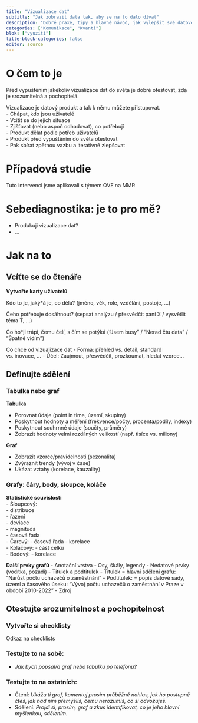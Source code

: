 ```yaml
---
title: "Vizualizace dat"
subtitle: "Jak zobrazit data tak, aby se na to dalo dívat"
description: "Dobré praxe, tipy a hlavně návod, jak vylepšit své datové vizualizace"
categories: ["Komunikace", "Kvanti"]
blok: ["vyuziti"]
title-block-categories: false
editor: source
---
```


# O čem to je

Před vypuštěním jakékoliv vizualizace dat do světa je dobré otestovat, zda je srozumitelná a pochopitelá.

Vizualizace je datový produkt a tak k němu můžete přistupovat.      
- Chápat, kdo jsou uživatelé  
- Vcítit se do jejich situace  
- Zjišťovat (nebo aspoň odhadovat), co potřebují  
- Produkt dělat podle potřeb uživatelů  
- Produkt před vypuštěním do světa otestovat  
- Pak sbírat zpětnou vazbu a iterativně zlepšovat  

# Případová studie

Tuto intervenci jsme aplikovali s týmem OVE na MMR

# Sebediagnostika: je to pro mě?

- Produkuji vizualizace dat?
- ...

# Jak na to

## Vcíťte se do čtenáře 

**Vytvořte karty uživatelů**

Kdo to je, jaký*á je, co dělá? (jméno, věk, role, vzdělání, postoje, …)

Čeho potřebuje dosáhnout? (sepsat analýzu / přesvědčit paní X / vysvětlit téma T, …)

Co ho*ji trápí, čemu čelí, s čím se potýká (“Jsem busy” / “Nerad čtu data” / “Špatně vidím”)

Co chce od vizualizace dat
- Forma: přehled vs. detail, standard vs. inovace, …
- Účel: Zaujmout, přesvědčit, prozkoumat, hledat vzorce…


## Definujte sdělení

### Tabulka nebo graf 

**Tabulka**

- Porovnat údaje (point in time, území, skupiny)
- Poskytnout hodnoty a měření (frekvence/počty, procenta/podíly, indexy)
- Poskytnout souhrnné údaje (součty, průměry)
- Zobrazit hodnoty velmi rozdílných velikostí (např. tisíce vs. miliony)

**Graf**

- Zobrazit vzorce/pravidelnosti (sezonalita) 
- Zvýraznit trendy (vývoj v čase)
- Ukázat vztahy (korelace, kauzality)

### Grafy: čáry, body, sloupce, koláče

**Statistické souvislosti**  
-  Sloupcový:  
  - distribuce  
  - řazení  
  - deviace  
  - magnituda  
  - časová řada   
- Čarový:
  - časová řada
  - korelace  
- Koláčový:
  - část celku  
- Bodový:
  - korelace

**Další prvky grafů**
- Anotační vrstva
- Osy, škály, legendy
- Nedatové prvky (vodítka, pozadí)
- Titulek a podtitulek
  - Titulek = hlavní sdělení grafu: “Nárůst počtu uchazečů o zaměstnání”
  - Podtitulek: = popis datové sady, území a časového úseku: “Vývoj počtu uchazečů o zaměstnání v Praze v období 2010-2022”
- Zdroj


## Otestujte srozumitelnost a pochopitelnost

### Vytvořte si checklisty

Odkaz na checklists

### Testujte to **na sobě:**  

- *Jak bych popsal/a graf nebo tabulku po telefonu?*

### Testujte to **na ostatních:**  

- Čtení: *Ukážu ti graf, komentuj prosím průběžně nahlas, jak ho postupně čteš, jak nad ním přemýšlíš, čemu nerozumíš, co si odvozuješ.*
- Sdělení: *Projdi si, prosím, graf a zkus identifikovat, co je jeho hlavní myšlenkou, sdělením.*


